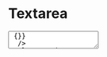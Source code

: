 
# Textarea

<Props of={Textarea} />

<Playground>
  <Textarea
    i18n={{ placeholder: 'Textarea placeholder' }}
    name='textarea'
    id='textarea'
    onChange={() => {}}
  />
</Playground>

<Playground>
  <Textarea
    i18n={{ placeholder: 'Textarea placeholder' }}
    name='textarea'
    id='textarea'
    onChange={() => {}}
    size='tiny'
    isResize
    maxHeight={180}
  />
</Playground>
